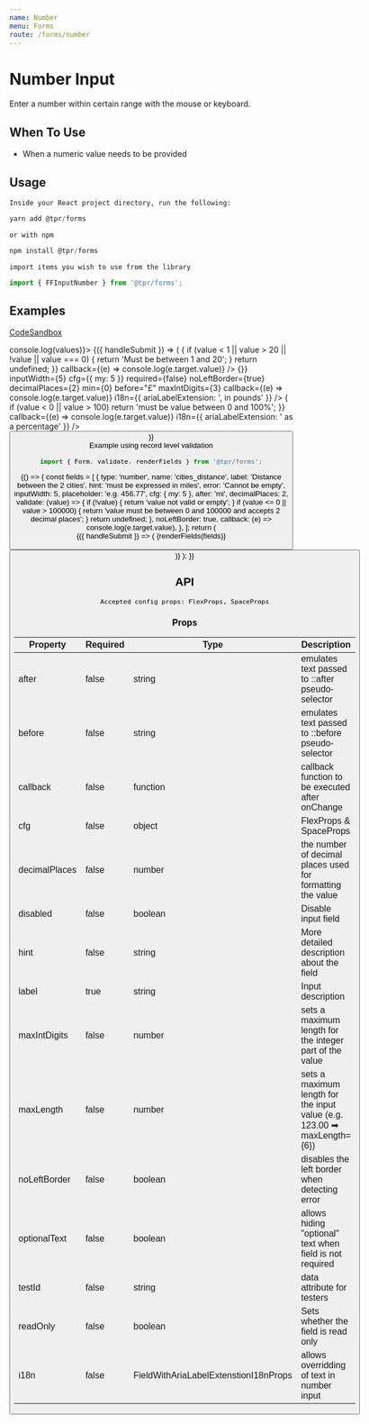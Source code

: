 ```yaml
---
name: Number
menu: Forms
route: /forms/number
---
```



# Number Input

Enter a number within certain range with the mouse or keyboard.

## When To Use

- When a numeric value needs to be provided

## Usage

`Inside your React project directory, run the following:`

```js
yarn add @tpr/forms
```

`or with npm`

```js
npm install @tpr/forms
```

`import items you wish to use from the library`

```js
import { FFInputNumber } from '@tpr/forms';
```

## Examples

[CodeSandbox](https://codesandbox.io)

<Playground>
	<Form onSubmit={(values) => console.log(values)}>
		{({ handleSubmit }) => (
			<form onSubmit={handleSubmit}>
				<FFInputNumber
					name="number_of_participants"
					label="Number of participants"
					hint="people attending this event, maximum of 20"
					inputWidth={5}
					cfg={{ my: 5 }}
					required={true}
					maxLength={2}
					validate={(value) => {
						if (value < 1 || value > 20 || !value || value === 0) {
							return 'Must be between 1 and 20';
						}
						return undefined;
					}}
					callback={(e) => console.log(e.target.value)}
				/>
				<FFInputNumber
					name="amount"
					label="Total expenses"
					hint="amount in GBP"
					validate={(value) => {}}
					inputWidth={5}
					cfg={{ my: 5 }}
					required={false}
					noLeftBorder={true}
					decimalPlaces={2}
					min={0}
					before="£"
					maxIntDigits={3}
					callback={(e) => console.log(e.target.value)}
					i18n={{ ariaLabelExtension: ', in pounds' }}
				/>
				<FFInputNumber
					name="percentage"
					label="Amount deducted from expenses"
					hint="amount in %"
					inputWidth={5}
					cfg={{ my: 5 }}
					required={false}
					noLeftBorder={true}
					optionalText={false}
					decimalPlaces={2}
					min={0}
					max={100}
					after="%"
					validate={(value) => {
						if (value < 0 || value > 100)
							return 'must be value between 0 and 100%';
					}}
					callback={(e) => console.log(e.target.value)}
					i18n={{ ariaLabelExtension: ' as a percentage' }}
				/>
				<button type="submit" style={{ display: 'none' }} children="Submit" />
			</form>
		)}
	</Form>
</Playground>

<br />
Example using record level validation

```js
import { Form, validate, renderFields } from '@tpr/forms';
```

<Playground>
	{() => {
		const fields = [
			{
				type: 'number',
				name: 'cities_distance',
				label: 'Distance between the 2 cities',
				hint: 'must be expressed in miles',
				error: 'Cannot be empty',
				inputWidth: 5,
				placeholder: 'e.g. 456.77',
				cfg: { my: 5 },
				after: 'mi',
				decimalPlaces: 2,
				validate: (value) => {
					if (!value) {
						return 'value not valid or empty';
					}
					if (value <= 0 || value > 100000) {
						return 'value must be between 0 and 100000 and accepts 2 decimal places';
					}
					return undefined;
				},
				noLeftBorder: true,
				callback: (e) => console.log(e.target.value),
			},
		];
		return (
			<Form onSubmit={console.log} validate={validate(fields)}>
				{({ handleSubmit }) => (
					<form onSubmit={handleSubmit}>
						{renderFields(fields)}
						<button
							type="submit"
							style={{ display: 'none' }}
							children="Submit"
						/>
					</form>
				)}
			</Form>
		);
	}}
</Playground>

## API

```
Accepted config props: FlexProps, SpaceProps
```

### Props

| Property      | Required | Type     | Description                                                                                                 |
| ------------- | -------- | -------- | ----------------------------------------------------------------------------------------------------------- |
| after         | false    | string                                | emulates text passed to ::after pseudo-selector                                |
| before        | false    | string                                | emulates text passed to ::before pseudo-selector                               |
| callback      | false    | function                              | callback function to be executed after onChange                                |
| cfg           | false    | object                                | FlexProps & SpaceProps                                                         |
| decimalPlaces | false    | number                                | the number of decimal places used for formatting the value                     |
| disabled      | false    | boolean                               | Disable input field                                                            |
| hint          | false    | string                                | More detailed description about the field                                      |
| label         | true     | string                                | Input description                                                              |
| maxIntDigits  | false    | number                                | sets a maximum length for the integer part of the value                        |
| maxLength     | false    | number                                | sets a maximum length for the input value (e.g. 123.00 &#x27A1; maxLength={6}) |
| noLeftBorder  | false    | boolean                               | disables the left border when detecting error                                  |
| optionalText  | false    | boolean                               | allows hiding "optional" text when field is not required                       |
| testId        | false    | string                                | data attribute for testers                                                     |
| readOnly      | false    | boolean                               | Sets whether the field is read only                                            |
| i18n          | false    | FieldWithAriaLabelExtenstionI18nProps | allows overridding of text in number input                                   |
